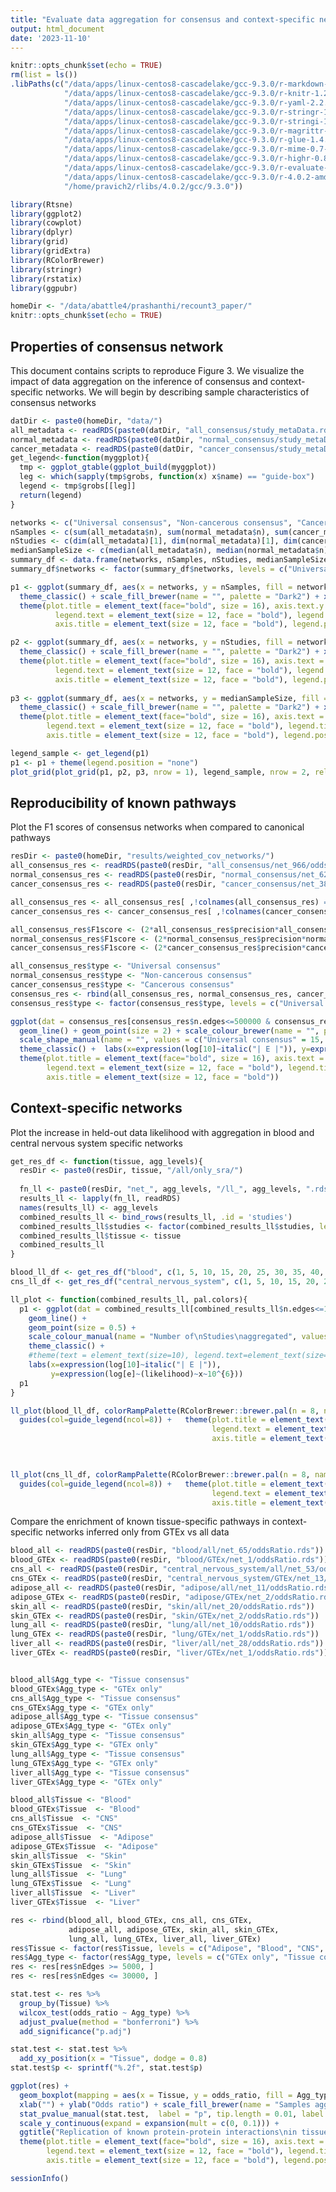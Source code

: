 ```yaml
---
title: "Evaluate data aggregation for consensus and context-specific networks"
output: html_document
date: '2023-11-10'
---
```


```r
knitr::opts_chunk$set(echo = TRUE)
rm(list = ls())
.libPaths(c("/data/apps/linux-centos8-cascadelake/gcc-9.3.0/r-markdown-1.1-g65guwxov2k2maedod2wedfr5jon6egu/rlib/R/library", 
            "/data/apps/linux-centos8-cascadelake/gcc-9.3.0/r-knitr-1.28-cn7dhiz6mwl53op4gpecto35sljr4muz/rlib/R/library", 
            "/data/apps/linux-centos8-cascadelake/gcc-9.3.0/r-yaml-2.2.0-ttbd4ipwa5jccbl733saf7c2zijmdixr/rlib/R/library", 
            "/data/apps/linux-centos8-cascadelake/gcc-9.3.0/r-stringr-1.4.0-qbr2amu2xnxkicncfgvu7klzll4dg46v/rlib/R/library",
            "/data/apps/linux-centos8-cascadelake/gcc-9.3.0/r-stringi-1.4.3-n22ruwgbot2i3becz3comesic75s47r6/rlib/R/library", 
            "/data/apps/linux-centos8-cascadelake/gcc-9.3.0/r-magrittr-1.5-wy6q2ditqph62m4dib33mds3wsbluj7g/rlib/R/library", 
            "/data/apps/linux-centos8-cascadelake/gcc-9.3.0/r-glue-1.4.1-5ejojwbzonzsvkmwa7o2h57gpbsutbl4/rlib/R/library", 
            "/data/apps/linux-centos8-cascadelake/gcc-9.3.0/r-mime-0.7-n4hlpgd2g5fdbt3idl374eftb2utep3r/rlib/R/library", 
            "/data/apps/linux-centos8-cascadelake/gcc-9.3.0/r-highr-0.8-rcw4hovy72yo4wj6mfrgtgbkovlqb3fg/rlib/R/library", 
            "/data/apps/linux-centos8-cascadelake/gcc-9.3.0/r-evaluate-0.14-laasv6wsxntd3ht34ydl4ott7zzfthko/rlib/R/library", 
            "/data/apps/linux-centos8-cascadelake/gcc-9.3.0/r-4.0.2-amdvcpog4ugspqwwx3ari7pzkmckelu6/rlib/R/library", 
            "/home/pravich2/rlibs/4.0.2/gcc/9.3.0"))
```

```r
library(Rtsne)
library(ggplot2)
library(cowplot)
library(dplyr)
library(grid)
library(gridExtra)
library(RColorBrewer)
library(stringr)
library(rstatix)
library(ggpubr)

homeDir <- "/data/abattle4/prashanthi/recount3_paper/"
knitr::opts_chunk$set(echo = TRUE)
```


## Properties of consensus network

This document contains scripts to reproduce Figure 3. We visualize the impact of data aggregation on the inference of consensus and context-specific networks. We will begin by describing sample characteristics of consensus networks

```r
datDir <- paste0(homeDir, "data/")
all_metadata <- readRDS(paste0(datDir, "all_consensus/study_metaData.rds"))
normal_metadata <- readRDS(paste0(datDir, "normal_consensus/study_metaData.rds"))
cancer_metadata <- readRDS(paste0(datDir, "cancer_consensus/study_metaData.rds"))
get_legend<-function(myggplot){
  tmp <- ggplot_gtable(ggplot_build(myggplot))
  leg <- which(sapply(tmp$grobs, function(x) x$name) == "guide-box")
  legend <- tmp$grobs[[leg]]
  return(legend)
}

networks <- c("Universal consensus", "Non-cancerous consensus", "Cancerous consensus")
nSamples <- c(sum(all_metadata$n), sum(normal_metadata$n), sum(cancer_metadata$n))
nStudies <- c(dim(all_metadata)[1], dim(normal_metadata)[1], dim(cancer_metadata)[1])
medianSampleSize <- c(median(all_metadata$n), median(normal_metadata$n), median(cancer_metadata$n))
summary_df <- data.frame(networks, nSamples, nStudies, medianSampleSize)
summary_df$networks <- factor(summary_df$networks, levels = c("Universal consensus", "Non-cancerous consensus", "Cancerous consensus"))

p1 <- ggplot(summary_df, aes(x = networks, y = nSamples, fill = networks)) + geom_bar(stat = "identity") +
  theme_classic() + scale_fill_brewer(name = "", palette = "Dark2") + xlab("") + ylab("") + ggtitle("Number of samples") +
  theme(plot.title = element_text(face="bold", size = 16), axis.text.y = element_text(size = 12, face = "bold"), axis.text.x = element_blank(), 
          legend.text = element_text(size = 12, face = "bold"), legend.title = element_text(size = 12, face = "bold"), axis.ticks.x = element_blank(),
          axis.title = element_text(size = 12, face = "bold"), legend.position = "bottom")

p2 <- ggplot(summary_df, aes(x = networks, y = nStudies, fill = networks)) + geom_bar(stat = "identity") + ylim(0, 1000) +
  theme_classic() + scale_fill_brewer(name = "", palette = "Dark2") + xlab("") + ylab("") + ggtitle("Number of studies") +
  theme(plot.title = element_text(face="bold", size = 16), axis.text = element_text(size = 12, face = "bold"),  axis.text.x = element_blank(), 
          legend.text = element_text(size = 12, face = "bold"), legend.title = element_text(size = 12, face = "bold"), axis.ticks.x = element_blank(),
          axis.title = element_text(size = 12, face = "bold"), legend.position = "none")
  
p3 <- ggplot(summary_df, aes(x = networks, y = medianSampleSize, fill = networks)) + geom_bar(stat = "identity") +
  theme_classic() + scale_fill_brewer(name = "", palette = "Dark2") + xlab("") + ylab("") + ggtitle("Median sample size") +
  theme(plot.title = element_text(face="bold", size = 16), axis.text = element_text(size = 12, face = "bold"), axis.text.x = element_blank(), 
        legend.text = element_text(size = 12, face = "bold"), legend.title = element_text(size = 12, face = "bold"), axis.ticks.x = element_blank(),
        axis.title = element_text(size = 12, face = "bold"), legend.position = "none")

legend_sample <- get_legend(p1)
p1 <- p1 + theme(legend.position = "none")
plot_grid(plot_grid(p1, p2, p3, nrow = 1), legend_sample, nrow = 2, rel_heights = c(1, 0.2))

```

## Reproducibility of known pathways 

Plot the F1 scores of consensus networks when compared to canonical pathways

```r
resDir <- paste0(homeDir, "results/weighted_cov_networks/")
all_consensus_res <- readRDS(paste0(resDir, "all_consensus/net_966/oddsRatio_966.rds"))
normal_consensus_res <- readRDS(paste0(resDir, "normal_consensus/net_629/oddsRatio_629.rds"))
cancer_consensus_res <- readRDS(paste0(resDir, "cancer_consensus/net_386/oddsRatio_386.rds"))

all_consensus_res <- all_consensus_res[ ,!colnames(all_consensus_res) == "F1"]
cancer_consensus_res <- cancer_consensus_res[ ,!colnames(cancer_consensus_res) == "F1"]

all_consensus_res$F1score <- (2*all_consensus_res$precision*all_consensus_res$recall)/(all_consensus_res$precision + all_consensus_res$recall)
normal_consensus_res$F1score <- (2*normal_consensus_res$precision*normal_consensus_res$recall)/(normal_consensus_res$precision + normal_consensus_res$recall)
cancer_consensus_res$F1score <- (2*cancer_consensus_res$precision*cancer_consensus_res$recall)/(cancer_consensus_res$precision + cancer_consensus_res$recall)

all_consensus_res$type <- "Universal consensus"
normal_consensus_res$type <- "Non-cancerous consensus"
cancer_consensus_res$type <- "Cancerous consensus"
consensus_res <- rbind(all_consensus_res, normal_consensus_res, cancer_consensus_res)
consensus_res$type <- factor(consensus_res$type, levels = c("Universal consensus", "Non-cancerous consensus", "Cancerous consensus"))

ggplot(dat = consensus_res[consensus_res$n.edges<=500000 & consensus_res$n.edges>=5000,], aes(x = log10(n.edges), y = F1score, col = type, shape = type))+
  geom_line() + geom_point(size = 2) + scale_colour_brewer(name = "", palette = "Dark2") + ggtitle("F1-score of consensus networks") +
  scale_shape_manual(name = "", values = c("Universal consensus" = 15, "Non-cancerous consensus" = 16,"Cancerous consensus" = 17)) +
  theme_classic() +  labs(x=expression(log[10]~italic("| E |")), y=expression(F1-score)) +
  theme(plot.title = element_text(face="bold", size = 16), axis.text = element_text(size = 12, face = "bold"), axis.text.x = element_blank(), 
        legend.text = element_text(size = 12, face = "bold"), legend.title = element_text(size = 12, face = "bold"), axis.ticks.x = element_blank(),
        axis.title = element_text(size = 12, face = "bold"))

```
## Context-specific networks

Plot the increase in held-out data likelihood with aggregation in blood and central nervous system specific networks

```r
get_res_df <- function(tissue, agg_levels){
  resDir <- paste0(resDir, tissue, "/all/only_sra/")
  
  fn_ll <- paste0(resDir, "net_", agg_levels, "/ll_", agg_levels, ".rds")
  results_ll <- lapply(fn_ll, readRDS)
  names(results_ll) <- agg_levels
  combined_results_ll <- bind_rows(results_ll, .id = 'studies')
  combined_results_ll$studies <- factor(combined_results_ll$studies, levels = agg_levels)
  combined_results_ll$tissue <- tissue
  combined_results_ll
}

blood_ll_df <- get_res_df("blood", c(1, 5, 10, 15, 20, 25, 30, 35, 40, 45, 50, 55, 60, 64))
cns_ll_df <- get_res_df("central_nervous_system", c(1, 5, 10, 15, 20, 25, 30, 35, 40))

ll_plot <- function(combined_results_ll, pal.colors){
  p1 <- ggplot(dat = combined_results_ll[combined_results_ll$n.edges<=100000 & combined_results_ll$n.edges>=500,], aes(x = log10(n.edges), y = ll_mean, col = studies))+
    geom_line() + 
    geom_point(size = 0.5) +
    scale_colour_manual(name = "Number of\nStudies\naggregated", values = pal.colors) + 
    theme_classic() + 
    #theme(text = element_text(size=10), legend.text=element_text(size=8), legend.title = element_text(size = 10)) + 
    labs(x=expression(log[10]~italic("| E |")),
         y=expression(log[e]~(likelihood)~x~10^{6})) 
  p1
}

ll_plot(blood_ll_df, colorRampPalette(RColorBrewer::brewer.pal(n = 8, name = "PuBu"))(18)[-c(1:4)]) + ggtitle("Held-out loglikelihood increases\nwith data aggregation in blood") + 
  guides(col=guide_legend(ncol=8)) +   theme(plot.title = element_text(face="bold", size = 16), axis.text = element_text(size = 12, face = "bold"), 
                                             legend.text = element_text(size = 12, face = "bold"), legend.title = element_text(size = 12, face = "bold"), 
                                             axis.title = element_text(size = 12, face = "bold"), legend.position = "bottom")

  

ll_plot(cns_ll_df, colorRampPalette(RColorBrewer::brewer.pal(n = 8, name = "PuBu"))(13)[-c(1:4)]) + ggtitle("Held-out loglikelihood increases\nwith data aggregation in CNS") + 
  guides(col=guide_legend(ncol=8)) +   theme(plot.title = element_text(face="bold", size = 16), axis.text = element_text(size = 12, face = "bold"), 
                                             legend.text = element_text(size = 12, face = "bold"), legend.title = element_text(size = 12, face = "bold"), 
                                             axis.title = element_text(size = 12, face = "bold"), legend.position = "bottom")


```

Compare the enrichment of known tissue-specific pathways in context-specific networks inferred only from GTEx vs all data

```r
blood_all <- readRDS(paste0(resDir, "blood/all/net_65/oddsRatio.rds"))
blood_GTEx <- readRDS(paste0(resDir, "blood/GTEx/net_1/oddsRatio.rds"))
cns_all <- readRDS(paste0(resDir, "central_nervous_system/all/net_53/oddsRatio.rds"))
cns_GTEx <- readRDS(paste0(resDir, "central_nervous_system/GTEx/net_13/oddsRatio.rds"))
adipose_all <- readRDS(paste0(resDir, "adipose/all/net_11/oddsRatio.rds"))
adipose_GTEx <- readRDS(paste0(resDir, "adipose/GTEx/net_2/oddsRatio.rds"))
skin_all <- readRDS(paste0(resDir, "skin/all/net_20/oddsRatio.rds"))
skin_GTEx <- readRDS(paste0(resDir, "skin/GTEx/net_2/oddsRatio.rds"))
lung_all <- readRDS(paste0(resDir, "lung/all/net_10/oddsRatio.rds"))
lung_GTEx <- readRDS(paste0(resDir, "lung/GTEx/net_1/oddsRatio.rds"))
liver_all <- readRDS(paste0(resDir, "liver/all/net_28/oddsRatio.rds"))
liver_GTEx <- readRDS(paste0(resDir, "liver/GTEx/net_1/oddsRatio.rds"))


blood_all$Agg_type <- "Tissue consensus"
blood_GTEx$Agg_type <- "GTEx only"
cns_all$Agg_type <- "Tissue consensus"
cns_GTEx$Agg_type <- "GTEx only"
adipose_all$Agg_type <- "Tissue consensus"
adipose_GTEx$Agg_type <- "GTEx only"
skin_all$Agg_type <- "Tissue consensus"
skin_GTEx$Agg_type <- "GTEx only"
lung_all$Agg_type <- "Tissue consensus"
lung_GTEx$Agg_type <- "GTEx only"
liver_all$Agg_type <- "Tissue consensus"
liver_GTEx$Agg_type <- "GTEx only"

blood_all$Tissue <- "Blood"
blood_GTEx$Tissue  <- "Blood"
cns_all$Tissue  <- "CNS"
cns_GTEx$Tissue  <- "CNS"
adipose_all$Tissue  <- "Adipose"
adipose_GTEx$Tissue  <- "Adipose"
skin_all$Tissue  <- "Skin"
skin_GTEx$Tissue  <- "Skin"
lung_all$Tissue  <- "Lung"
lung_GTEx$Tissue  <- "Lung"
liver_all$Tissue  <- "Liver"
liver_GTEx$Tissue  <- "Liver"

res <- rbind(blood_all, blood_GTEx, cns_all, cns_GTEx, 
             adipose_all, adipose_GTEx, skin_all, skin_GTEx, 
             lung_all, lung_GTEx, liver_all, liver_GTEx)
res$Tissue <- factor(res$Tissue, levels = c("Adipose", "Blood", "CNS", "Liver", "Lung", "Skin"))
res$Agg_type <- factor(res$Agg_type, levels = c("GTEx only", "Tissue consensus"))
res <- res[res$nEdges >= 5000, ]
res <- res[res$nEdges <= 30000, ]

stat.test <- res %>%
  group_by(Tissue) %>%
  wilcox_test(odds_ratio ~ Agg_type) %>%
  adjust_pvalue(method = "bonferroni") %>%
  add_significance("p.adj")

stat.test <- stat.test %>%
  add_xy_position(x = "Tissue", dodge = 0.8)
stat.test$p <- sprintf("%.2f", stat.test$p)

ggplot(res) + 
  geom_boxplot(mapping = aes(x = Tissue, y = odds_ratio, fill = Agg_type), outlier.size = 0.5) + theme_classic() +  
  xlab("") + ylab("Odds ratio") + scale_fill_brewer(name = "Samples aggregated", palette = "Paired") + 
  stat_pvalue_manual(stat.test,  label = "p", tip.length = 0.01, label.size = 4, vjust = 1.5, hjust = -0.2) +
  scale_y_continuous(expand = expansion(mult = c(0, 0.1))) + 
  ggtitle("Replication of known protein-protein interactions\nin tissue-specific networks") +
  theme(plot.title = element_text(face="bold", size = 16), axis.text = element_text(size = 12, face = "bold"), 
        legend.text = element_text(size = 12, face = "bold"), legend.title = element_text(size = 12, face = "bold"), 
        axis.title = element_text(size = 12, face = "bold"), legend.position = "bottom") + coord_flip()

```

```r
sessionInfo()
```

